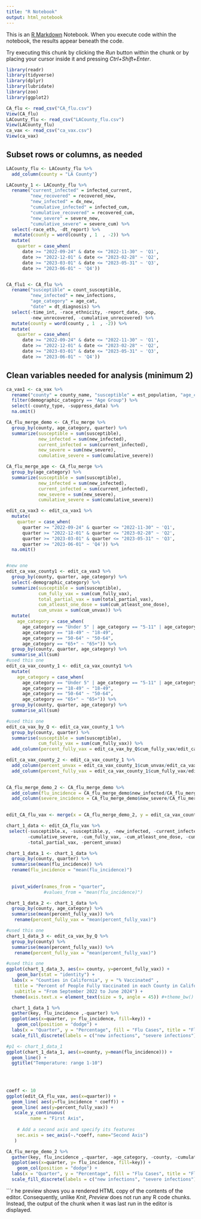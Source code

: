 ```yaml
---
title: "R Notebook"
output: html_notebook
---
```



This is an [R Markdown](http://rmarkdown.rstudio.com) Notebook. When you execute code within the notebook, the results appear beneath the code. 

Try executing this chunk by clicking the *Run* button within the chunk or by placing your cursor inside it and pressing *Ctrl+Shift+Enter*. 

```r
library(readr)
library(tidyverse)
library(dplyr)
library(lubridate)
library(zoo)
library(ggplot2)

CA_flu <- read_csv("CA_flu.csv")
View(CA_flu)
LACounty_flu <- read_csv("LACounty_flu.csv")
View(LACounty_flu)
ca_vax <- read_csv("ca_vax.csv")
View(ca_vax)
```
## Subset rows or columns, as needed
```r
LACounty_flu <- LACounty_flu %>% 
  add_column(county = "LA County")

LACounty_1 <- LACounty_flu %>% 
  rename("current_infected" = infected_current, 
         "new_recovered" = recovered_new, 
         "new_infected" = dx_new, 
         "cumulative_infected" = infected_cum, 
         "cumulative_recovered" = recovered_cum, 
         "new_severe" = severe_new, 
         "cumulative_severe" = severe_cum) %>% 
  select(-race_eth, -dt_report) %>% 
   mutate(county = word(county , 1  , -2)) %>% 
  mutate(
    quarter = case_when(
      date >= "2022-09-24" & date <= "2022-11-30" ~ 'Q1', 
      date >= "2022-12-01" & date <= "2023-02-28" ~ 'Q2', 
      date >= "2023-03-01" & date <= "2023-05-31" ~ 'Q3', 
      date >= "2023-06-01" ~ 'Q4'))


CA_flu1 <- CA_flu %>% 
  rename("susceptible" = count_susceptible, 
         "new_infected" = new_infections, 
         "age_category" = age_cat, 
         "date" = dt_diagnosis) %>% 
  select(-time_int, -race_ethnicity, -report_date, -pop, 
         -new_unrecovered, -cumulative_unrecovered) %>%
  mutate(county = word(county , 1  , -2)) %>%
  mutate(
    quarter = case_when(
      date >= "2022-09-24" & date <= "2022-11-30" ~ 'Q1', 
      date >= "2022-12-01" & date <= "2023-02-28" ~ 'Q2', 
      date >= "2023-03-01" & date <= "2023-05-31" ~ 'Q3', 
      date >= "2023-06-01" ~ 'Q4'))
```

## Clean variables needed for analysis (minimum 2)
```r
ca_vax1 <- ca_vax %>% 
  rename("county" = county_name, "susceptible" = est_population, "age_category" = demographic_value) %>%
  filter(demographic_category == "Age Group") %>% 
  select(-county_type, -suppress_data) %>% 
  na.omit()
```


```r
CA_flu_merge_demo <- CA_flu_merge %>% 
  group_by(county, age_category, quarter) %>% 
  summarize(susceptible = sum(susceptible),
            new_infected = sum(new_infected), 
            current_infected = sum(current_infected), 
            new_severe = sum(new_severe), 
            cumulative_severe = sum(cumulative_severe))

CA_flu_merge_age <- CA_flu_merge %>% 
  group_by(age_category) %>% 
  summarize(susceptible = sum(susceptible),
            new_infected = sum(new_infected), 
            current_infected = sum(current_infected), 
            new_severe = sum(new_severe), 
            cumulative_severe = sum(cumulative_severe))

edit_ca_vax3 <- edit_ca_vax1 %>% 
  mutate(
    quarter = case_when(
      quarter >= "2022-09-24" & quarter <= "2022-11-30" ~ 'Q1', 
      quarter >= "2022-12-01" & quarter <= "2023-02-28" ~ 'Q2', 
      quarter >= "2023-03-01" & quarter <= "2023-05-31" ~ 'Q3', 
      quarter >= "2023-06-01" ~ 'Q4')) %>% 
  na.omit()


#new one
edit_ca_vax_county1 <- edit_ca_vax3 %>% 
  group_by(county, quarter, age_category) %>% 
  select(-demographic_category) %>% 
  summarize(susceptible = sum(susceptible), 
            cum_fully_vax = sum(cum_fully_vax), 
            total_partial_vax = sum(total_partial_vax),
            cum_atleast_one_dose = sum(cum_atleast_one_dose),
            cum_unvax = sum(cum_unvax)) %>%
  mutate(
    age_category = case_when(
      age_category == "Under 5" | age_category == "5-11" | age_category == "12-17" ~ "0-17",
      age_category == "18-49" ~ "18-49",
      age_category == "50-64" ~ "50-64", 
      age_category == "65+" ~ "65+")) %>% 
  group_by(county, quarter, age_category) %>% 
  summarise_all(sum)
#used this one 
edit_ca_vax_county_1 <- edit_ca_vax_county1 %>%
  mutate(
    age_category = case_when(
      age_category == "Under 5" | age_category == "5-11" | age_category == "12-17" ~ "0-17",
      age_category == "18-49" ~ "18-49",
      age_category == "50-64" ~ "50-64", 
      age_category == "65+" ~ "65+")) %>% 
  group_by(county, quarter, age_category) %>% 
  summarise_all(sum) 

#used this one 
edit_ca_vax_by_Q <- edit_ca_vax_county_1 %>% 
  group_by(county, quarter) %>%
  summarise(susceptible = sum(susceptible),
            cum_fully_vax = sum(cum_fully_vax)) %>% 
  add_column(percent_fully_vax = edit_ca_vax_by_Q$cum_fully_vax/edit_ca_vax_by_Q$susceptible *100)

edit_ca_vax_county_2 <- edit_ca_vax_county_1 %>%
  add_column(percent_unvax = edit_ca_vax_county_1$cum_unvax/edit_ca_vax_county_1$susceptible *100) %>% 
  add_column(percent_fully_vax = edit_ca_vax_county_1$cum_fully_vax/edit_ca_vax_county_1$susceptible *100)
 

CA_flu_merge_demo_2 <- CA_flu_merge_demo %>% 
  add_column(flu_incidence = CA_flu_merge_demo$new_infected/CA_flu_merge_demo$susceptible *100) %>% 
  add_column(severe_incidence = CA_flu_merge_demo$new_severe/CA_flu_merge_demo$susceptible *100)

  
edit_CA_flu_vax <- merge(x = CA_flu_merge_demo_2, y = edit_ca_vax_county_2, by = c("county", "quarter", "age_category"))

chart_1_data <- edit_CA_flu_vax %>% 
 select(-susceptible.x, -susceptible.y, -new_infected, -current_infected, -new_severe, 
        -cumulative_severe, -cum_fully_vax, -cum_atleast_one_dose, -cum_unvax, -severe_incidence,
        -total_partial_vax, -percent_unvax)

chart_1_data_1 <- chart_1_data %>% 
  group_by(county, quarter) %>% 
  summarise(mean(flu_incidence)) %>%
  rename(flu_incidence = "mean(flu_incidence)")
  
  
  pivot_wider(names_from = "quarter", 
              #values_from = "mean(flu_incidence)")

chart_1_data_2 <- chart_1_data %>% 
  group_by(county, age_category) %>% 
  summarise(mean(percent_fully_vax)) %>% 
   rename(percent_fully_vax = "mean(percent_fully_vax)")

#used this one 
chart_1_data_3 <- edit_ca_vax_by_Q %>% 
  group_by(county) %>% 
  summarise(mean(percent_fully_vax)) %>% 
   rename(percent_fully_vax = "mean(percent_fully_vax)")

#used this one
ggplot(chart_1_data_3, aes(x= county, y=percent_fully_vax)) +
    geom_bar(stat = "identity") +
  labs(x = "Counties in California", y = "% Vaccinated" ,
   title = "Percent of People Fully Vaccinated in each County in California", 
   subtitle = "From September 2022 to June 2024") +
  theme(axis.text.x = element_text(size = 9, angle = 45)) #+theme_bw()

  chart_1_data_1 %>%
  gather(key, flu_incidence ,-quarter) %>%
  ggplot(aes(x=quarter, y= flu_incidence, fill=key)) +
    geom_col(position = "dodge") +
  labs(x = "Quarter", y = "Percentage", fill = "Flu Cases", title = "Flu Incidence Cases in California by Quarter from September 2022 - June 2023") +
  scale_fill_discrete(labels = c("new infections", "severe infections"))

```



```r
#p1 <- chart_1_data_1
ggplot(chart_1_data_1, aes(x=county, y=mean(flu_incidence))) +
  geom_line() +
  ggtitle("Temperature: range 1-10")

  
  
  
coeff <- 10
ggplot(edit_CA_flu_vax, aes(x=quarter)) +
  geom_line( aes(y=flu_incidence * coeff)) + 
  geom_line( aes(y=percent_fully_vax)) + 
   scale_y_continuous(
         name = "First Axis",
    
    # Add a second axis and specify its features
    sec.axis = sec_axis(~.*coeff, name="Second Axis")
   )

```


```r
CA_flu_merge_demo_2 %>%
  gather(key, flu_incidence ,-quarter, -age_category, -county, -cumulative_severe, -current_infected, -new_infected, -new_severe, -susceptible) %>%
  ggplot(aes(x=quarter, y= flu_incidence, fill=key)) +
    geom_col(position = "dodge") +
  labs(x = "Quarter", y = "Percentage", fill = "Flu Cases", title = "Flu Incidence Cases in California by Quarter from September 2022 - June 2023") +
  scale_fill_discrete(labels = c("new infections", "severe infections")) 

```


```r
he preview shows you a rendered HTML copy of the contents of the editor. Consequently, unlike *Knit*, *Preview* does not run any R code chunks. Instead, the output of the chunk when it was last run in the editor is displayed.